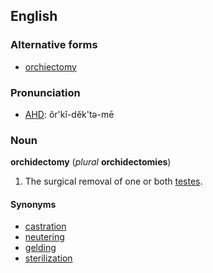 {{wikipedia}}
==English==
===Alternative forms===
* [[orchiectomy]]
===Pronunciation===
*[[w:AHD|AHD]]: ôr'kĭ-dĕk'tə-mē
===Noun===
'''orchidectomy''' (''plural'' '''orchidectomies''')
#  The surgical removal of one or both [[testes]].

====Synonyms====
*[[castration]]
*[[neutering]]
*[[gelding]]
*[[sterilization]]